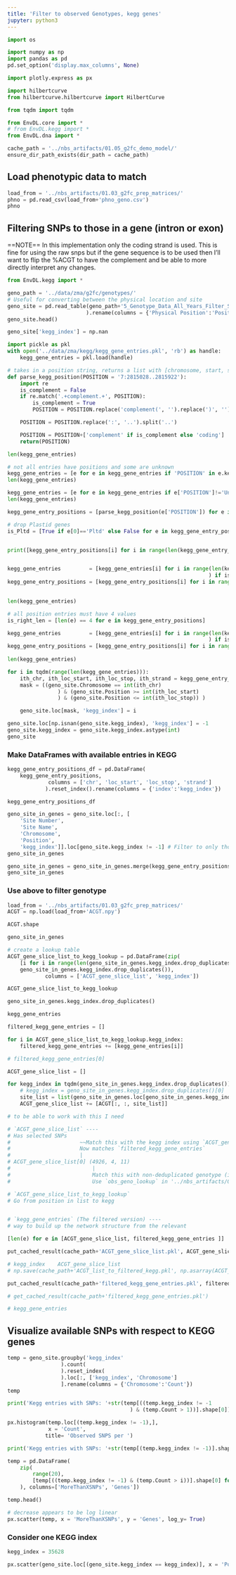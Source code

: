 ```yaml
---
title: 'Filter to observed Genotypes, kegg genes'
jupyter: python3
---
```



> 


```python
import os

import numpy as np
import pandas as pd
pd.set_option('display.max_columns', None)

import plotly.express as px

import hilbertcurve
from hilbertcurve.hilbertcurve import HilbertCurve

from tqdm import tqdm

from EnvDL.core import *
# from EnvDL.kegg import *
from EnvDL.dna import *
```

```python
cache_path = '../nbs_artifacts/01.05_g2fc_demo_model/'
ensure_dir_path_exists(dir_path = cache_path)
```

## Load phenotypic data to match

```python
load_from = '../nbs_artifacts/01.03_g2fc_prep_matrices/'
phno = pd.read_csv(load_from+'phno_geno.csv')
phno
```

## Filtering SNPs to those in a gene (intron or exon)

==NOTE== In this implementation only the coding strand is used. This is fine for using the raw snps but if the gene sequence is to be used then I'll want to flip the %ACGT to have the complement and be able to more directly interpret any changes. 

```python
from EnvDL.kegg import *
```

```python
geno_path = '../data/zma/g2fc/genotypes/'
# Useful for converting between the physical location and site
geno_site = pd.read_table(geno_path+'5_Genotype_Data_All_Years_Filter_SiteSummary.txt'
                         ).rename(columns = {'Physical Position':'Position'})
geno_site.head()
```

```python
geno_site['kegg_index'] = np.nan
```

```python
import pickle as pkl
with open('../data/zma/kegg/kegg_gene_entries.pkl', 'rb') as handle:
    kegg_gene_entries = pkl.load(handle)
```


```python
# takes in a position string, returns a list with [chromosome, start, stop, complement]
def parse_kegg_position(POSITION = '7:2815028..2815922'):
    import re
    is_complement = False
    if re.match('.+complement.+', POSITION):
        is_complement = True
        POSITION = POSITION.replace('complement(', '').replace(')', '')

    POSITION = POSITION.replace(':', '..').split('..')

    POSITION = POSITION+['complement' if is_complement else 'coding']
    return(POSITION)
```

```python
len(kegg_gene_entries)
```

```python
# not all entries have positions and some are unknown
kegg_gene_entries = [e for e in kegg_gene_entries if 'POSITION' in e.keys()]
len(kegg_gene_entries)
```

```python
kegg_gene_entries = [e for e in kegg_gene_entries if e['POSITION']!='Unknown']
len(kegg_gene_entries)
```

```python
kegg_gene_entry_positions = [parse_kegg_position(e['POSITION']) for e in kegg_gene_entries]
```


```python
# drop Plastid genes
is_Pltd = [True if e[0]=='Pltd' else False for e in kegg_gene_entry_positions]


print([kegg_gene_entry_positions[i] for i in range(len(kegg_gene_entry_positions)) if is_Pltd[i] == True  ][0:3])


kegg_gene_entries         = [kegg_gene_entries[i] for i in range(len(kegg_gene_entry_positions)
                                                                ) if is_Pltd[i] != True  ]
kegg_gene_entry_positions = [kegg_gene_entry_positions[i] for i in range(len(kegg_gene_entry_positions)
                                                                        ) if is_Pltd[i] != True  ]

len(kegg_gene_entries)
```

```python
# all position entries must have 4 values
is_right_len = [len(e) == 4 for e in kegg_gene_entry_positions]

kegg_gene_entries         = [kegg_gene_entries[i] for i in range(len(kegg_gene_entry_positions)
                                                                ) if is_right_len[i] ]
kegg_gene_entry_positions = [kegg_gene_entry_positions[i] for i in range(len(kegg_gene_entry_positions)
                                                                        ) if is_right_len[i] ]
len(kegg_gene_entries)
```


```python
for i in tqdm(range(len(kegg_gene_entries))):
    ith_chr, ith_loc_start, ith_loc_stop, ith_strand = kegg_gene_entry_positions[i]
    mask = ((geno_site.Chromosome == int(ith_chr)
                ) & (geno_site.Position >= int(ith_loc_start)
                ) & (geno_site.Position <= int(ith_loc_stop)) )

    geno_site.loc[mask, 'kegg_index'] = i
```


```python
geno_site.loc[np.isnan(geno_site.kegg_index), 'kegg_index'] = -1
geno_site.kegg_index = geno_site.kegg_index.astype(int)
geno_site
```

### Make DataFrames with available entries in KEGG

```python
kegg_gene_entry_positions_df = pd.DataFrame(
    kegg_gene_entry_positions, 
             columns = ['chr', 'loc_start', 'loc_stop', 'strand']
            ).reset_index().rename(columns = {'index':'kegg_index'})

kegg_gene_entry_positions_df
```

```python
geno_site_in_genes = geno_site.loc[:, [
    'Site Number',
    'Site Name',
    'Chromosome',
    'Position',
    'kegg_index']].loc[geno_site.kegg_index != -1] # Filter to only those with a kegg index
geno_site_in_genes
```

```python
geno_site_in_genes = geno_site_in_genes.merge(kegg_gene_entry_positions_df)
geno_site_in_genes
```




### Use above to filter genotype

```python
load_from = '../nbs_artifacts/01.03_g2fc_prep_matrices/'
ACGT = np.load(load_from+'ACGT.npy')
```

```python
ACGT.shape
```

```python
geno_site_in_genes
```

```python
# create a lookup table
ACGT_gene_slice_list_to_kegg_lookup = pd.DataFrame(zip(
    [i for i in range(len(geno_site_in_genes.kegg_index.drop_duplicates()))],
    geno_site_in_genes.kegg_index.drop_duplicates()), 
            columns = ['ACGT_gene_slice_list', 'kegg_index'])

ACGT_gene_slice_list_to_kegg_lookup
```

```python
geno_site_in_genes.kegg_index.drop_duplicates()
```

```python
kegg_gene_entries
```

```python
filtered_kegg_gene_entries = []

for i in ACGT_gene_slice_list_to_kegg_lookup.kegg_index:
    filtered_kegg_gene_entries += [kegg_gene_entries[i]]

# filtered_kegg_gene_entries[0]
```

```python
ACGT_gene_slice_list = []

for kegg_index in tqdm(geno_site_in_genes.kegg_index.drop_duplicates()):
    # kegg_index = geno_site_in_genes.kegg_index.drop_duplicates()[0]
    site_list = list(geno_site_in_genes.loc[geno_site_in_genes.kegg_index == kegg_index, 'Site Number'])
    ACGT_gene_slice_list += [ACGT[:, :, site_list]]
```

```python
# to be able to work with this I need

# `ACGT_gene_slice_list` ----
# Has selected SNPs
#                      ~~Match this with the kegg index using `ACGT_gene_slice_list_to_kegg_lookup`~~
#                      Now matches `filtered_kegg_gene_entries`
#                      |
# ACGT_gene_slice_list[0] (4926, 4, 11)
#                          |
#                          Match this with non-deduplicated genotype (i.e. get the right match for y)
#                          Use `obs_geno_lookup` in '../nbs_artifacts/01.03_g2fc_prep_matrices/'

# `ACGT_gene_slice_list_to_kegg_lookup` 
# Go from position in list to kegg


# `kegg_gene_entries` (The filtered version) ----
# way to build up the network structure from the relevant 
```

```python
[len(e) for e in [ACGT_gene_slice_list, filtered_kegg_gene_entries ]]
```

```python
put_cached_result(cache_path+'ACGT_gene_slice_list.pkl', ACGT_gene_slice_list)
```

```python
# kegg_index	ACGT_gene_slice_list
# np.save(cache_path+'ACGT_list_to_filtered_kegg.pkl', np.asarray(ACGT_gene_slice_list_to_kegg_lookup)) 
```

```python
put_cached_result(cache_path+'filtered_kegg_gene_entries.pkl', filtered_kegg_gene_entries)
```

```python
# get_cached_result(cache_path+'filtered_kegg_gene_entries.pkl')
```



```python
# kegg_gene_entries
```




## Visualize available SNPs with respect to KEGG genes

```python
temp = geno_site.groupby('kegg_index'
                 ).count(
                 ).reset_index(
                 ).loc[:, ['kegg_index', 'Chromosome']
                 ].rename(columns = {'Chromosome':'Count'})
temp
```

```python
print('Kegg entries with SNPs: '+str(temp[((temp.kegg_index != -1
                                       ) & (temp.Count > 1))].shape[0]))
```

```python
px.histogram(temp.loc[(temp.kegg_index != -1),], 
             x = 'Count',
            title= 'Observed SNPS per ')
```

```python
print('Kegg entries with SNPs: '+str(temp[(temp.kegg_index != -1)].shape[0]))
```

```python
temp = pd.DataFrame(
    zip(
        range(20),
        [temp[((temp.kegg_index != -1) & (temp.Count > i))].shape[0] for i in range(20)]
    ), columns=['MoreThanXSNPs', 'Genes'])

temp.head()
```

```python
# decrease appears to be log linear
px.scatter(temp, x = 'MoreThanXSNPs', y = 'Genes', log_y= True)
```

### Consider one KEGG index

```python
kegg_index = 35628
```

```python
px.scatter(geno_site.loc[(geno_site.kegg_index == kegg_index)], x = 'Position', y = 'Ref' )
```





